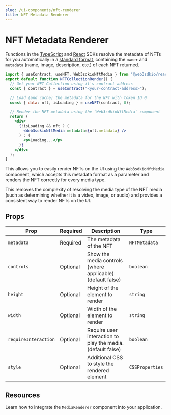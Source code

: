 ```yaml
---
slug: /ui-components/nft-renderer
title: NFT Metadata Renderer
---
```



# NFT Metadata Renderer

Functions in the [TypeScript](/typescript) and [React](/react) SDKs resolve the metadata of NFTs for you automatically
in a [standard format](http://localhost:3000/typescript/sdk.nftmetadataowner#nftmetadataowner-type),
containing the `owner` and `metadata` (name, image, description, etc.) of each NFT returned.

```jsx
import { useContract, useNFT, Web3sdkioNftMedia } from "@web3sdkio/react";
export default function NFTCollectionRender() {
  // Get your NFT Collection using it's contract address
  const { contract } = useContract("<your-contract-address>");

  // Load (and cache) the metadata for the NFT with token ID 0
  const { data: nft, isLoading } = useNFT(contract, 0);

  // Render the NFT metadata using the `Web3sdkioNftMedia` component
  return (
    <div>
      {!isLoading && nft ? (
        <Web3sdkioNftMedia metadata={nft.metadata} />
      ) : (
        <p>Loading...</p>
      )}
    </div>
  );
}
```

This allows you to easily render NFTs on the UI using the `Web3sdkioNftMedia` component, which accepts this metadata format
as a parameter and renders the NFT correctly for every media type.

This removes the complexity of resolving the media type of the NFT media (such as determining whether it is a video, image, or audio) and
provides a consistent way to render NFTs on the UI.

<div className="row" style={{ marginBottom: 24 }}>
  <div className="col col--12" style={{ marginTop: 8 }}>
    <QuickstartCard
      name="Example: Render All the NFTs in an NFT Collection"
      link="https://contract-hub.web3sdkio-example.com/nft-collection"
      image="/assets/icons/education.png"
    />
  </div>
</div>

## Props

| Prop                 | Required | Description                                                 | Type            |
| -------------------- | -------- | ----------------------------------------------------------- | --------------- |
| `metadata`           | Required | The metadata of the NFT                                     | `NFTMetadata`   |
| `controls`           | Optional | Show the media controls (where applicable) (default false)  | `boolean`       |
| `height`             | Optional | Height of the element to render                             | `string`        |
| `width`              | Optional | Width of the element to render                              | `string`        |
| `requireInteraction` | Optional | Require user interaction to play the media. (default false) | `boolean`       |
| `style`              | Optional | Additional CSS to style the rendered element                | `CSSProperties` |

## Resources

Learn how to integrate the `MediaRenderer` component into your application.

<div className="row" style={{ marginBottom: 24 }}>
  <div className="col col--12" style={{ padding: 8 }}>
    <QuickstartCard
      name="Guide: Render NFT Metadata In a React App"
      link="https://blog.web3sdk.io/guides/how-to-render-nft-metadata-in-a-react-app-using-web3sdkionftmedia/"
      image="/assets/icons/education.png"
    />
  </div>
</div>
